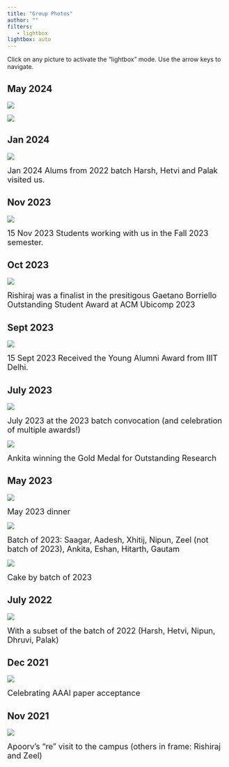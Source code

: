 ```yaml
---
title: "Group Photos"
author: ""
filters:
   - lightbox
lightbox: auto
---
```


Click on any picture to activate the "lightbox" mode. Use the arrow keys to navigate.

## May 2024
![](images/memories/batch24.jpg){group="my-gallery"
description="[Batch of 2024]{.large-caption-text}"}

![](images/memories/summer24.jpg){group="my-gallery"
description="[Lab dinner May 2024]{.large-caption-text}"}

## Jan 2024
![](images/memories/2024-alum-visit.jpg){group="my-gallery"
description="[Jan 2024 Alums from 2022 batch Harsh, Hetvi and Palak visited us]{.large-caption-text}"}

[Jan 2024 Alums from 2022 batch Harsh, Hetvi and Palak visited us.]{.large-caption-text}

## Nov 2023
![](images/memories/2023-Fall.jpg){group="my-gallery"
description="[15 Nov 2023 Students working with us in the Fall 2023 semester.]{.large-caption-text}"}

[15 Nov 2023 Students working with us in the Fall 2023 semester.]{.large-caption-text}

## Oct 2023
![](images/memories/rishiraj-award.jpeg){group="my-gallery"
description="[Rishiraj was a finalist in the presitigous Gaetano Borriello Outstanding Student Award at ACM Ubicomp 2023]{.large-caption-text}"}

[Rishiraj was a finalist in the presitigous Gaetano Borriello Outstanding Student Award at ACM Ubicomp 2023]{.large-caption-text}

## Sept 2023
![](images/memories/2023-Sept-Young_Alumni.jpg){group="my-gallery"
description="[15 Sept 2023 Received the Young Alumni Award from IIIT Delhi.]{.large-caption-text}"}

[15 Sept 2023 Received the Young Alumni Award from IIIT Delhi.]{.large-caption-text}

## July 2023
![](images/memories/2023-July-all.jpg){group="my-gallery"
description="[July 2023 at the 2023 batch convocation (and celebration of multiple awards!)]{.large-caption-text}"}

[July 2023 at the 2023 batch convocation (and celebration of multiple awards!)]{.large-caption-text}

![](images/memories/ankita-gm-2-3.png){group="my-gallery"
description="[Ankita winning the Gold Medal for Outstanding Research]{.large-caption-text}"}

[Ankita winning the Gold Medal for Outstanding Research]{.large-caption-text}


## May 2023
![](images/memories/2023-July.jpg){group="my-gallery"
description="[May 2023 dinner]{.large-caption-text}"}

[May 2023 dinner]{.large-caption-text}

![](images/memories/2023-group.jpg){group="my-gallery"
description="[Batch of 2023 :Saagar, Aadesh, Xhitij, Nipun, Zeel (not batch of 2023), Ankita, Eshan, Hitarth, Gautam]{.large-caption-text}"}

[Batch of 2023: Saagar, Aadesh, Xhitij, Nipun, Zeel (not batch of 2023), Ankita, Eshan, Hitarth, Gautam]{.large-caption-text}

![](images/memories/2023-cake.jpg){group="my-gallery"
description="[Cake by batch of 2023]{.large-caption-text}"}

[Cake by batch of 2023]{.large-caption-text}


## July 2022

![](images/memories/2022-group-subset.jpg){group="my-gallery"
description="[With a subset of the batch of 2022 (Harsh, Hetvi, Nipun, Dhruvi, Palak)]{.large-caption-text}"}

[With a subset of the batch of 2022 (Harsh, Hetvi, Nipun, Dhruvi, Palak)]{.large-caption-text}


## Dec 2021

![](images/memories/2021-AAAI.jpg){group="my-gallery"
description="[Celebrating AAAI paper acceptance]{.large-caption-text}"}

[Celebrating AAAI paper acceptance]{.large-caption-text}


## Nov 2021

![](images/memories/2021-Nov-Apoorv.jpg){group="my-gallery"
description="[Apoorv's \"re\" visit to the campus (others in frame: Rishiraj and Zeel)]{.large-caption-text}"}

[Apoorv's "re" visit to the campus (others in frame: Rishiraj and Zeel)]{.large-caption-text}

<style>
   .large-caption-text{
      font-size: large ;
   }
</style>









